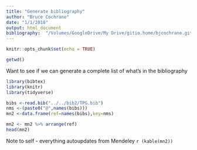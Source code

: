 ```yaml
---
title: "Generate bibliography"
author: "Bruce Cochrane"
date: "1/1/2018"
output: html_document
bibliography:  "/Volumes/GoogleDrive/My Drive/gitio.home/bjcochrane.github.io/PGR2/bib2/TPG.bib"
---
```


```r
knitr::opts_chunk$set(echo = TRUE)
```

```r
getwd()
```

Want to see if we can generate a complete list of what's in the bibliography

```r
library(bibtex)
library(knitr)
library(tidyverse)
```

```r
bibs <-read.bib("../../bib2/TPG.bib")
nms <-(paste0("@",names(bibs)))
mn2 <-data.frame(ref=names(bibs),key=nms)
```

```r
mn2 <- mn2 %>% arrange(ref)
head(mn2)
```

Note to self - everything autoupdates from Mendeley
`r (kable(mn2))`
